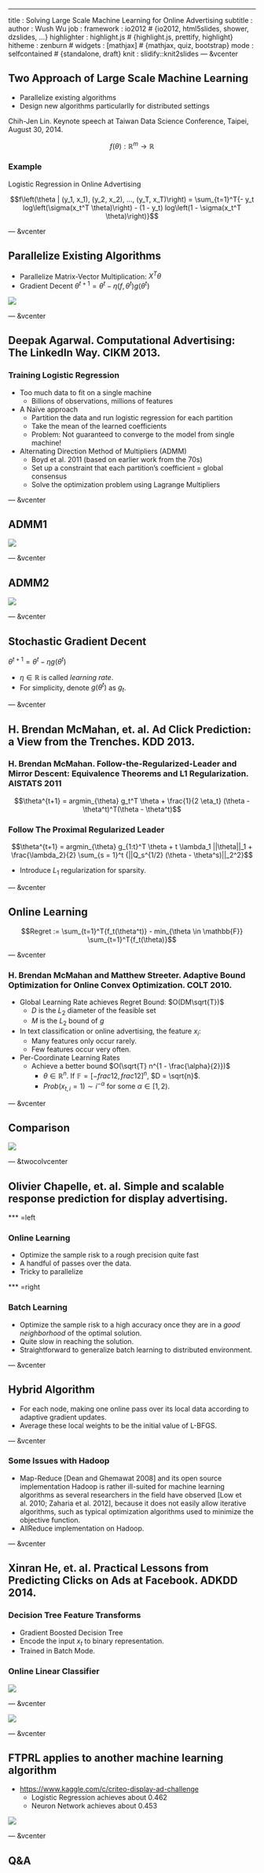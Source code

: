 ---
title       : Solving Large Scale Machine Learning for Online Advertising
subtitle    : 
author      : Wush Wu
job         : 
framework   : io2012        # {io2012, html5slides, shower, dzslides, ...}
highlighter : highlight.js  # {highlight.js, prettify, highlight}
hitheme     : zenburn      # 
widgets     : [mathjax]            # {mathjax, quiz, bootstrap}
mode        : selfcontained # {standalone, draft}
knit        : slidify::knit2slides
--- &vcenter

## Two Approach of Large Scale Machine Learning

- Parallelize existing algorithms
- Design new algorithms particularlly for distributed settings

Chih-Jen Lin. Keynote speech at Taiwan Data Science Conference, Taipei, August 30, 2014.

$$f(\theta) : \mathbb{R}^m \rightarrow \mathbb{R}$$

### Example

Logistic Regression in Online Advertising

$$f\left(\theta | (y_1, x_1), (y_2, x_2), ..., (y_T, x_T)\right) = \sum_{t=1}^T{- y_t log\left(\sigma(x_t^T \theta)\right) - (1 - y_t) log\left(1 - \sigma(x_t^T \theta)\right)}$$

--- &vcenter

## Parallelize Existing Algorithms

- Parallelize Matrix-Vector Multiplication: $X^T \theta$
- Gradient Decent $\theta^{t+1} = \theta^t - \eta(f, \theta^t) g(\theta^t)$

<img src="assets/img/base.jpg"/ style="max-width:100%; max-height:100%;">

--- &vcenter

## Deepak Agarwal. Computational Advertising: The LinkedIn Way. CIKM 2013.

### Training Logistic Regression

- Too much data to fit on a single machine
    - Billions of observations, millions of features
- A Naïve approach
    - Partition the data and run logistic regression for each partition
    - Take the mean of the learned coefficients
    - Problem: Not guaranteed to converge to the model from single machine!
- Alternating Direction Method of Multipliers (ADMM)
    - Boyd et al. 2011 (based on earlier work from the 70s)
    - Set up a constraint that each partition’s coefficient = global consensus
    - Solve the optimization problem using Lagrange Multipliers

--- &vcenter 

## ADMM1

<img src="assets/img/admm.jpg"/ style="max-width:100%; max-height:100%;">

--- &vcenter 

## ADMM2

<img src="assets/img/admm2.jpg"/ style="max-width:100%; max-height:100%;">

--- &vcenter

## Stochastic Gradient Decent

$\theta^{t+1} = \theta^t - \eta g(\theta^t)$

- $\eta \in \mathbb{R}$ is called *learning rate*.
- For simplicity, denote $g(\theta^t)$ as $g_t$.

--- &vcenter

## H. Brendan McMahan, et. al. Ad Click Prediction: a View from the Trenches. KDD 2013.

### H. Brendan McMahan. Follow-the-Regularized-Leader and Mirror Descent: Equivalence Theorems and L1 Regularization. AISTATS 2011

$$\theta^{t+1} = argmin_{\theta} g_t^T \theta + \frac{1}{2 \eta_t} (\theta - \theta^t)^T(\theta - \theta^t)$$

### Follow The Proximal Regularized Leader

$$\theta^{t+1} = argmin_{\theta} g_{1:t}^T \theta + t \lambda_1 ||\theta||_1 + \frac{\lambda_2}{2} \sum_{s = 1}^t {||Q_s^{1/2} (\theta - \theta^s)||_2^2}$$

- Introduce $L_1$ regularization for sparsity.

--- &vcenter

## Online Learning

$$Regret := \sum_{t=1}^T{f_t(\theta^t)} - min_{\theta \in \mathbb{F}} \sum_{t=1}^T{f_t(\theta)}$$

--- &vcenter

### H. Brendan McMahan and Matthew Streeter. Adaptive Bound Optimization for Online Convex Optimization. COLT 2010.

- Global Learning Rate achieves Regret Bound: $O(DM\sqrt{T})$
    - $D$ is the $L_2$ diameter of the feasible set
    - $M$ is the $L_2$ bound of $g$
- In text classification or online advertising, the feature $x_i$:
    - Many features only occur rarely.
    - Few features occur very often.
- Per-Coordinate Learning Rates
    - Achieve a better bound $O(\sqrt{T} n^{1 - \frac{\alpha}{2}})$
        - $\theta \in \mathbb{R}^n$. If $\mathbb{F} = \left[-frac{1}{2}, frac{1}{2}\right]^n$, $D = \sqrt{n}$.
        - $Prob(x_{t,i} = 1) \sim i^{-\alpha}$ for some $\alpha \in [1,2)$.

--- &vcenter 

## Comparison

<img src="assets/img/tron-ftprl.png" style="max-width:100%; max-height:100%;"/>

--- &twocolvcenter

## Olivier Chapelle, et. al. Simple and scalable response prediction for display advertising.

*** =left

### Online Learning

- Optimize the sample risk to a rough precision quite fast
- A handful of passes over the data.
- Tricky to parallelize

*** =right

### Batch Learning

- Optimize the sample risk to a high accuracy once they are in a *good neighborhood* of the optimal solution.
- Quite slow in reaching the solution.
- Straightforward to generalize batch learning to distributed environment.

--- &vcenter

## Hybrid Algorithm

- For each node, making one online pass over its local data according to adaptive gradient updates.
- Average these local weights to be the initial value of L-BFGS.

--- &vcenter

### Some Issues with Hadoop

- Map-Reduce [Dean and Ghemawat 2008] and its open source implementation
Hadoop is rather ill-suited for machine learning algorithms as several researchers in the field have observed [Low et al. 2010; Zaharia et al. 2012], because it does not easily allow iterative algorithms, such as typical optimization algorithms used to minimize the objective function.
- AllReduce implementation on Hadoop.

--- &vcenter

## Xinran He, et. al. Practical Lessons from Predicting Clicks on Ads at Facebook. ADKDD 2014.

### Decision Tree Feature Transforms

- Gradient Boosted Decision Tree
- Encode the input $x_t$ to binary representation.
- Trained in Batch Mode.

### Online Linear Classifier

<img src="assets/img/facebookLearningRate.jpg" style="max-height:50%;"/>

--- &vcenter

<img src="assets/img/facebook.jpg" style="max-height:100%;"/>

--- &vcenter

## FTPRL applies to another machine learning algorithm

- <https://www.kaggle.com/c/criteo-display-ad-challenge>
    - Logistic Regression achieves about 0.462
    - Neuron Network achieves about 0.453

<img src="assets/img/kagglecriteo.jpg" style="max-height:100%;"/>

--- &vcenter

## Q&A